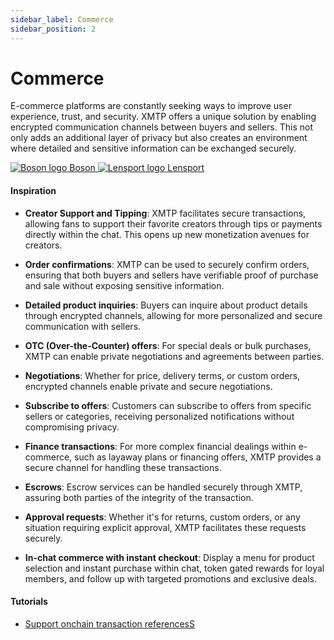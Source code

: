 ```yaml
---
sidebar_label: Commerce
sidebar_position: 2
---
```



# Commerce

E-commerce platforms are constantly seeking ways to improve user experience, trust, and security. XMTP offers a unique solution by enabling encrypted communication channels between buyers and sellers. This not only adds an additional layer of privacy but also creates an environment where detailed and sensitive information can be exchanged securely.

<div class="chain-list white">
  <a href="https://www.bosonprotocol.io/" class="chain-item">
    <img alt="Boson logo" src={boson} />
    <span>Boson</span>
  </a>
  <a href="https://lensport.io/" class="chain-item">
    <img alt="Lensport logo" src={lensport} />
    <span>Lensport</span>
  </a>
</div>

#### Inspiration

- **Creator Support and Tipping**: XMTP facilitates secure transactions, allowing fans to support their favorite creators through tips or payments directly within the chat. This opens up new monetization avenues for creators.

- **Order confirmations**: XMTP can be used to securely confirm orders, ensuring that both buyers and sellers have verifiable proof of purchase and sale without exposing sensitive information.

- **Detailed product inquiries**: Buyers can inquire about product details through encrypted channels, allowing for more personalized and secure communication with sellers.

- **OTC (Over-the-Counter) offers**: For special deals or bulk purchases, XMTP can enable private negotiations and agreements between parties.

- **Negotiations**: Whether for price, delivery terms, or custom orders, encrypted channels enable private and secure negotiations.

- **Subscribe to offers**: Customers can subscribe to offers from specific sellers or categories, receiving personalized notifications without compromising privacy.

- **Finance transactions**: For more complex financial dealings within e-commerce, such as layaway plans or financing offers, XMTP provides a secure channel for handling these transactions.

- **Escrows**: Escrow services can be handled securely through XMTP, assuring both parties of the integrity of the transaction.

- **Approval requests**: Whether it's for returns, custom orders, or any situation requiring explicit approval, XMTP facilitates these requests securely.

- **In-chat commerce with instant checkout**: Display a menu for product selection and instant purchase within chat, token gated rewards for loyal members, and follow up with targeted promotions and exclusive deals.

#### Tutorials

- [Support onchain transaction referencesS](https://docs.xmtp.org/inboxes/content-types/transaction-refs)
